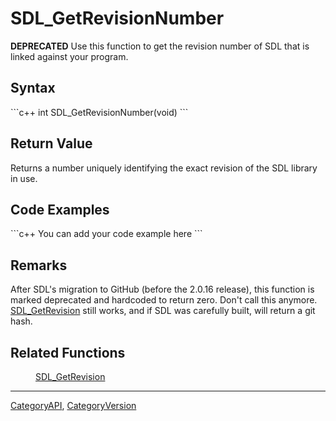 
= SDL_GetRevisionNumber =
'''DEPRECATED'''
Use this function to get the revision number of SDL that is linked against your program.


== Syntax ==
```c++
int SDL_GetRevisionNumber(void)
```

== Return Value ==
Returns a number uniquely identifying the exact revision of the SDL library in use. 

== Code Examples ==
```c++
You can add your code example here
```

== Remarks ==
After SDL's migration to GitHub (before the 2.0.16 release), this function is marked deprecated and hardcoded to return zero. Don't call this anymore. [[SDL_GetRevision]] still works, and if SDL was carefully built, will return a git hash.

== Related Functions ==
:[[SDL_GetRevision]]

----
[[CategoryAPI]], [[CategoryVersion]]
